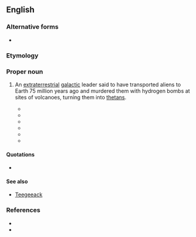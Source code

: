 {{also|xenu}}
==English==
{{Wikipedia}}
{{wikiquote}}
{{commonscat}}
{{wikisource|Memorandum Opinion on Religious Technology Center's And Arnaldo Lerma's Motions For Summary Judgment}}

===Alternative forms===
* {{l|en|Xemu}}

===Etymology===
{{rfe|en}}

===Proper noun===
{{en-proper noun}}

# {{lb|en|Scientology}} An [[extraterrestrial]] [[galactic]] leader said to have transported aliens to Earth 75 million years ago and murdered them with hydrogen bombs at sites of volcanoes, turning them into [[thetan]]s.
#* {{quote-journal
|en
|date=NOV. 23, 1985
|author=Robert Welkos, Joel Sappell
|title=Scientologists Win Major Court Victory Over Defectors, Documents
|journal={{w|Los Angeles Times}}
|issn=0458-3035
|oclc=3638237
|archiveurl=https://web.archive.org/web/20200712052654/https://www.latimes.com/archives/la-xpm-1985-11-23-me-1278-story.html
|archivedate=July 12, 2020
|text=The documents Scott took are a refinement of Hubbard’s account of '''Xemu''', assertedly an evil tyrant who planted the seeds of aberrant behavior in people 75 million years ago.<br>According to documents obtained previously by The Times in Los Angeles Superior Court, Hubbard contends that '''Xemu''' trapped people in a compound of frozen alcohol and glycol and deposited them in 10 volcanoes. '''Xemu''' then dropped nuclear bombs on the volcanoes, according to Hubbard, destroying the people but freeing their spirits, which clustered together and were brainwashed by '''Xemu'''.
|brackets=on}}
#* {{quote-book
|en
|year=1986
|author=Stewart Lamont
|title={{w|Religion Inc.|Religion Inc.: The Church of Scientology}}
|url=https://books.google.com/books?id=9UwwAAAAYAAJ
|location=[[London]]
|publisher={{w|Harrap}}
|ISBN=0-245-54334-1
|OCLC=23079677
|OL=2080316M
|page=50
|text=Seventy-five million years ago there was a galactic confederation consisting of seventy-six planets which had an over-population problem. The head of the confederation was named '''Xenu''' and he resolved that he would entice the entire population of the confederacy to Earth (called Teegeeach) and blow them up.[...]Contacting the BTs is done telepathically and they are then guided back down the time-track to the moment seventy-five million years ago when '''Xenu''' vaporized them, which is known as Incident 2.}}
#* {{quote-book|en|year=2007|author=Una McGovern|title=Chambers Dictionary of the Unexplained|url=http://www.amazon.com/Chambers-Dictionary-Unexplained-Una-McGovern/dp/0550102159|isbn=0550102159|publisher=Chambers|page=607|passage=At the heart of Scientology’s belief system is the story of a galactic dictator called '''Xenu''' who, 76 million years ago, imprisoned the billions of people of the 75 planets of the Galactic Federation in volcanoes on Earth and dropped H-bombs on them. This traumatic event separated the thetans from their bodies. These deeply troubled thetans attach themselves in their millions to humans today; and are responsible for illness, perversion and many of the other problems of the human race. Advanced levels of auditing can help Scientologists to rid themselves of these ‘body thetans’.}}
#* {{quote-book|en|year=2008|author=Michael Streeter|title=Behind Closed Doors: The Power and Influence of Secret Societies|publisher=New Holland Publishers|url=|isbn=|page=219|passage=That incident, the story of '''Xenu''', is an extremely important incident theologically, because it explains why everyone is infested with body thetans here on earth. It is a serious event considered to have happened.}}
#* {{quote-book|en|year=2011|author=Janet Reitman|title=[[w:Inside Scientology: The Story of America's Most Secretive Religion|Inside Scientology: The Story of America's Most Secretive Religion]]|publisher=Houghton Mifflin|url=|isbn=|page=100|passage=More than a few Scientologists read the '''Xenu''' story as “a bizarre science fiction story,” as one former member described it. But fearing they'd be denounced for doubting Hubbard's teachings—to do so would be a thought crime — they held their tongue.}}
#* {{quote-book|en|year=2011|author=Hugh B. Urban|title=[[w:The Church of Scientology: A History of a New Religion|The Church of Scientology: A History of a New Religion]]|publisher=Princeton University Press|url=|isbn=|page=103|passage=A more elaborate version of the '''Xenu'''/Xemu story appears in a lecture attributed to Hubbard from September 1968, also now widely available online.}}

====Quotations====
* {{seemoreCites|en}}

====See also====
* [[Teegeeack]]

===References===
* {{cite-journal|authorlink=Leonie Brinkema|first=Leonie|last=Brinkema|title=[[s:Memorandum Opinion on Religious Technology Center's And Arnaldo Lerma's Motions For Summary Judgment|Memorandum Opinion on Religious Technology Center's And Arnaldo Lerma's Motions For Summary Judgment]]|url=http://en.wikisource.org/wiki/Memorandum_Opinion_on_Religious_Technology_Center%27s_And_Arnaldo_Lerma%27s_Motions_For_Summary_Judgment|publisher=[[w:United States District Court for the Eastern District of Virginia|United States District Court for the Eastern District of Virginia]]|journal=Religious Technology Center v. Lerma|date=October 4, 1996}}
* {{cite-journal|last=Kent|first=Stephen A.|authorlink=Stephen A. Kent|url=http://www.solitarytrees.net/pubs/skent/creation.htm|journal=Religious Studies and Theology|volume=18|issue=2|date=December 1999|pages=97-126|title=The Creation of 'Religious' Scientology|accessdate=1 February 2012|archiveurl=https://web.archive.org/web/20050208092739/http://solitarytrees.net/pubs/skent/creation.htm|archivedate=8 February 2005}}